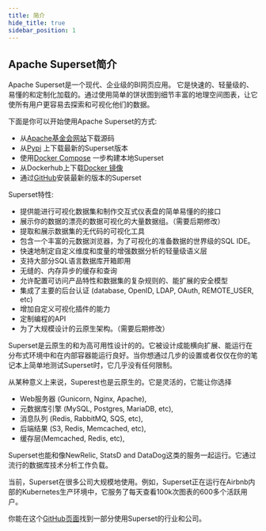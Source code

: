 ```yaml
---
title: 简介
hide_title: true
sidebar_position: 1
---
```


## Apache Superset简介

Apache Superset是一个现代、企业级的BI网页应用。 它是快速的、轻量级的、易懂的和定制化加载的。通过使用简单的饼状图到细节丰富的地理空间图表，让它使所有用户更容易去探索和可视化他们的数据。

下面是你可以开始使用Apache Superset的方式:

- 从[Apache基金会网站](https://dist.apache.org/repos/dist/release/superset/)下载源码
- 从[Pypi](https://pypi.org/project/apache-superset/) 上下载最新的Superset版本
- 使用[Docker Compose](installation/installing-superset-using-docker-compose) 一步构建本地Superset
- 从Dockerhub上下载[Docker 镜像](https://hub.docker.com/r/apache/superset)
- 通过[GitHub](https://github.com/apache/superset/tree/latest)安装最新的版本的Superset

Superset特性:

- 提供能进行可视化数据集和制作交互式仪表盘的简单易懂的的接口
- 展示你的数据的漂亮的数据可视化的大量数据组。（需要后期修改）
- 提取和展示数据集的无代码的可视化工具
- 包含一个丰富的元数据浏览器，为了可视化的准备数据的世界级的SQL IDE。
- 快速地制定自定义维度和度量的增强数据分析的轻量级语义层
- 支持大部分SQL语言数据库开箱即用
- 无缝的、内存异步的缓存和查询
- 允许配置可访问产品特性和数据集的复杂规则的、能扩展的安全模型
- 集成了主要的后台认证 (database, OpenID, LDAP, OAuth, REMOTE_USER, etc)
- 增加自定义可视化插件的能力
- 定制编程的API
- 为了大规模设计的云原生架构。（需要后期修改）

Superset是云原生的和为高可用性设计的的。它被设计成能横向扩展、能运行在分布式环境中和在内部容器能运行良好。当你想通过几步的设置或者仅仅在你的笔记本上简单地测试Superset时，它几乎没有任何限制。

从某种意义上来说，Superest也是云原生的。它是灵活的，它能让你选择

- Web服务器 (Gunicorn, Nginx, Apache),
- 元数据库引擎 (MySQL, Postgres, MariaDB, etc),
- 消息队列 (Redis, RabbitMQ, SQS, etc),
- 后端结果 (S3, Redis, Memcached, etc),
- 缓存层(Memcached, Redis, etc),

Superset也能和像NewRelic, StatsD and DataDog这类的服务一起运行。它通过流行的数据库技术分析工作负载。

当前，Superset在很多公司大规模地使用。例如，Superset正在运行在Airbnb内部的Kubernetes生产环境中，它服务了每天查看100k次图表的600多个活跃用户。

你能在这个[GitHub页面](https://github.com/apache/superset/blob/master/RESOURCES/INTHEWILD.md)找到一部分使用Superset的行业和公司。

